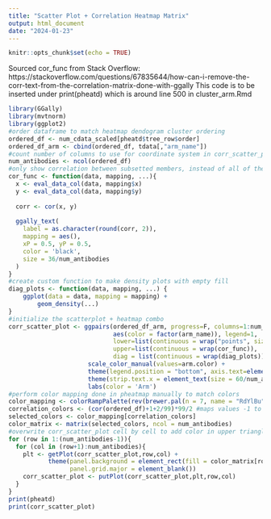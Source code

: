 ```yaml
---
title: "Scatter Plot + Correlation Heatmap Matrix"
output: html_document
date: "2024-01-23"
---
```

```r
knitr::opts_chunk$set(echo = TRUE)
```
Sourced cor_func from Stack Overflow: https://stackoverflow.com/questions/67835644/how-can-i-remove-the-corr-text-from-the-correlation-matrix-done-with-ggally
This code is to be inserted under print(pheatd) which is around line 500 in cluster_arm.Rmd
```R
library(GGally)   
library(mvtnorm)
library(ggplot2)
#order dataframe to match heatmap dendogram cluster ordering
ordered_df <- num_cdata_scaled[pheatd$tree_row$order]
ordered_df_arm <- cbind(ordered_df, tdata[,"arm_name"])
#count number of columns to use for coordinate system in corr_scatter_plot 
num_antibodies <- ncol(ordered_df)
#only show correlation between subsetted members, instead of all of them
cor_func <- function(data, mapping, ...){
  x <- eval_data_col(data, mapping$x)
  y <- eval_data_col(data, mapping$y)
  
  corr <- cor(x, y)
  
  ggally_text(
    label = as.character(round(corr, 2)), 
    mapping = aes(),
    xP = 0.5, yP = 0.5,
    color = 'black',
    size = 36/num_antibodies
  )
}
#create custom function to make density plots with empty fill
diag_plots <- function(data, mapping, ...) {
    ggplot(data = data, mapping = mapping) +
        geom_density(...)
} 
#initialize the scatterplot + heatmap combo
corr_scatter_plot <- ggpairs(ordered_df_arm, progress=F, columns=1:num_antibodies,
                             aes(color = factor(arm_name)), legend=1,
                             lower=list(continuous = wrap("points", size=1/600)),
                             upper=list(continuous = wrap(cor_func)),
                             diag = list(continuous = wrap(diag_plots))) +
                      scale_color_manual(values=arm.color) +
                      theme(legend.position = "bottom", axis.text=element_blank(), axis.ticks=element_blank()) + 
                      theme(strip.text.x = element_text(size = 60/num_antibodies), strip.text.y = element_text(size = 30/num_antibodies)) +
                      labs(color = 'Arm')
#perform color mapping done in pheatmap manually to match colors
color_mapping <- colorRampPalette(rev(brewer.pal(n = 7, name = "RdYlBu")))(100)
correlation_colors <- (cor(ordered_df)+1+2/99)*99/2 #maps values -1 to 1 on scale 1 to 100
selected_colors <- color_mapping[correlation_colors]
color_matrix <- matrix(selected_colors, ncol = num_antibodies)
#overwrite corr_scatter_plot cell by cell to add color in upper triangle
for (row in 1:(num_antibodies-1)){
  for (col in (row+1):num_antibodies){
    plt <- getPlot(corr_scatter_plot,row,col) +
           theme(panel.background = element_rect(fill = color_matrix[row,col], color="white"),
                 panel.grid.major = element_blank())
    corr_scatter_plot <- putPlot(corr_scatter_plot,plt,row,col)
  }
}
print(pheatd)
print(corr_scatter_plot)
```
